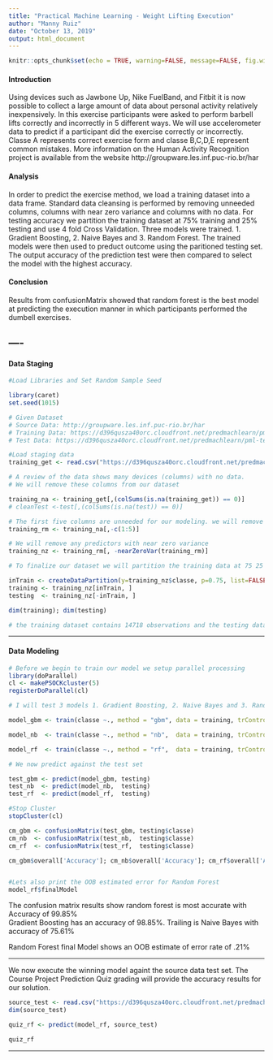 ---
title: "Practical Machine Learning - Weight Lifting Execution"
author: "Manny Ruiz"
date: "October 13, 2019"
output: html_document
---

```{r RMarkdownSetup, include=FALSE}
knitr::opts_chunk$set(echo = TRUE, warning=FALSE, message=FALSE, fig.width=10, fig.height=5)

```
#### Introduction 
Using devices such as Jawbone Up, Nike FuelBand, and Fitbit it is now possible to collect a large amount of data about personal activity relatively inexpensively.
In this exercise participants were asked to perform barbell lifts correctly and incorrectly in 5 different ways. 
We will use accelerometer data to predict if a participant did the exercise correctly or incorrectly. Classe A represents correct exercise form and classe B,C,D,E represent common mistakes. 
More information on the Human Activity Recognition project is available from the website http://groupware.les.inf.puc-rio.br/har 


#### Analysis
In order to predict the exercise method, we load a training dataset into a data frame. Standard data cleansing is performed by removing unneeded columns, columns with near zero variance and columns with no data. For testing accuracy we partition the training dataset at 75% training and 25% testing and use 4 fold Cross Validation.
Three models were trained.  1. Gradient Boosting, 2. Naive Bayes and 3. Random Forest. The trained models were then used to preduct outcome using the paritioned testing set. The output accuracy of the prediction test were then compared to select the model with the highest accuracy.


#### Conclusion
Results from confusionMatrix showed that random forest is the best model at predicting the execution manner in which participants performed the dumbell exercises.

----
----



#### Data Staging
```{r Stage}

#Load Libraries and Set Random Sample Seed

library(caret)
set.seed(1015)

# Given Dataset 
# Source Data: http://groupware.les.inf.puc-rio.br/har
# Training Data: https://d396qusza40orc.cloudfront.net/predmachlearn/pml-training.csv
# Test Data: https://d396qusza40orc.cloudfront.net/predmachlearn/pml-testing.csv

#Load staging data
training_get <- read.csv("https://d396qusza40orc.cloudfront.net/predmachlearn/pml-training.csv")

# A review of the data shows many devices (columns) with no data. 
# We will remove these columns from our dataset

training_na <- training_get[,(colSums(is.na(training_get)) == 0)]
# cleanTest <-test[,(colSums(is.na(test)) == 0)]

# The first five columns are unneeded for our modeling. we will remove these columns 
training_rm <- training_na[,-c(1:5)]

# We will remove any predictors with near zero variance
training_nz <- training_rm[, -nearZeroVar(training_rm)] 

# To finalize our dataset we will partition the training data at 75 25 to create a test dataset for cross validation 

inTrain <- createDataPartition(y=training_nz$classe, p=0.75, list=FALSE)
training <- training_nz[inTrain, ]
testing  <- training_nz[-inTrain, ]

dim(training); dim(testing)

# the training dataset contains 14718 observations and the testing dataset contains 4904 observations. 

```

----

#### Data Modeling
```{r Models}

# Before we begin to train our model we setup parallel processing 
library(doParallel)
cl <- makePSOCKcluster(5)
registerDoParallel(cl)

# I will test 3 models 1. Gradient Boosting, 2. Naive Bayes and 3. Random Forest

model_gbm <- train(classe ~., method = "gbm", data = training, trControl = trainControl(method = "cv", number = 4))

model_nb  <- train(classe ~., method = "nb",  data = training, trControl = trainControl(method = "cv", number = 4))

model_rf  <- train(classe ~., method = "rf",  data = training, trControl = trainControl(method = "cv", number = 4))

# We now predict against the test set

test_gbm <- predict(model_gbm, testing)
test_nb  <- predict(model_nb,  testing)
test_rf  <- predict(model_rf,  testing)

#Stop Cluster
stopCluster(cl)

cm_gbm <- confusionMatrix(test_gbm, testing$classe)
cm_nb  <- confusionMatrix(test_nb,  testing$classe)
cm_rf  <- confusionMatrix(test_rf,  testing$classe)

cm_gbm$overall['Accuracy']; cm_nb$overall['Accuracy']; cm_rf$overall['Accuracy']


#Lets also print the OOB estimated error for Random Forest
model_rf$finalModel


```

The confusion matrix results show random forest is most accurate with Accuracy of 99.85%  
Gradient Boosting has an accuracy of 98.85%.
Trailing is Naive Bayes with accuracy of 75.61%

Random Forest final Model shows an OOB estimate of error rate of .21%

----

We now execute the winning model againt the source data test set. The Course Project Prediction Quiz grading will provide the accuracy results for our solution.

```{r Source_Data_Predict}
source_test <- read.csv("https://d396qusza40orc.cloudfront.net/predmachlearn/pml-testing.csv")
dim(source_test)

quiz_rf <- predict(model_rf, source_test)

quiz_rf

```

----

